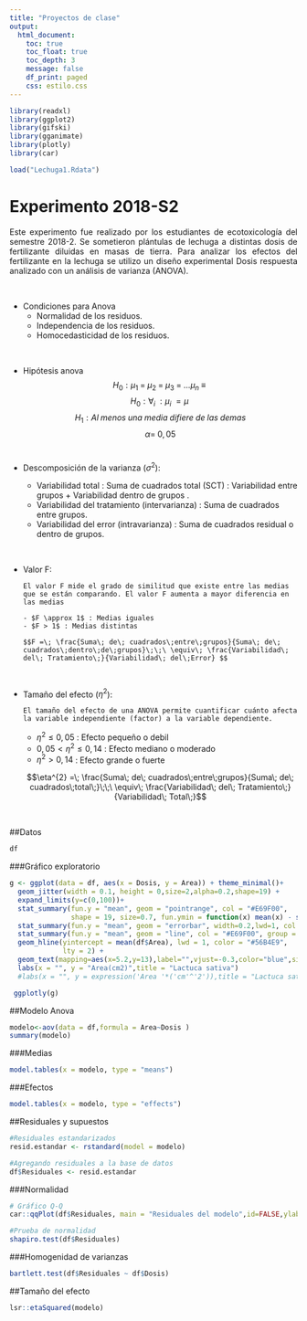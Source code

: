 ```yaml
---
title: "Proyectos de clase"
output:
  html_document:
    toc: true
    toc_float: true
    toc_depth: 3 
    message: false
    df_print: paged
    css: estilo.css
---
```


```r
library(readxl)
library(ggplot2)
library(gifski)
library(gganimate)
library(plotly)
library(car)

load("Lechuga1.Rdata")

```

# Experimento 2018-S2

<P ALIGN="justify"> 
Este experimento fue realizado por los estudiantes de ecotoxicología del semestre 2018-2. Se sometieron plántulas de lechuga a distintas dosis de fertilizante diluidas en masas de tierra. Para analizar los efectos del fertilizante en la lechuga se utilizo un diseño experimental Dosis respuesta analizado con un análisis de varianza (ANOVA).
</P>

<br>

- Condiciones para Anova
    - Normalidad de los residuos.
    - Independencia de los residuos.
    - Homocedasticidad de los residuos.

<br>

- Hipótesis anova
    $$H_0 : \mu_1\; =\; \mu_2\; =\; \mu_3\; =\; ...\mu_n\; \equiv\;  $$
    $$H_0 : \forall_i\; : \mu_i\; = \mu_\;$$
    $$H_1 : Al\;menos\;una\;media\;difiere\;de\;las\;demas$$
    $$\alpha =\; 0,05$$
<br>

- Descomposición de la varianza ($\sigma^{2}$):
    - Variabilidad total : Suma de cuadrados total (SCT) : Variabilidad entre grupos + Variabilidad dentro de grupos .
    - Variabilidad del tratamiento (intervarianza) : Suma de cuadrados entre grupos.
    - Variabilidad del error (intravarianza) : Suma de cuadrados residual o dentro de grupos.

<br>
    
- Valor F:
     
      El valor F mide el grado de similitud que existe entre las medias que se están comparando. El valor F aumenta a mayor diferencia en las medias 
      
      - $F \approx 1$ : Medias iguales
      - $F > 1$ : Medias distintas
      
      $$F =\; \frac{Suma\; de\; cuadrados\;entre\;grupos}{Suma\; de\; cuadrados\;dentro\;de\;grupos}\;\;\ \equiv\; \frac{Variabilidad\; del\; Tratamiento\;}{Variabilidad\; del\;Error} $$

<br>

- Tamaño del efecto ($\eta^{2}$): 
      
      El tamaño del efecto de una ANOVA permite cuantificar cuánto afecta la variable independiente (factor) a la variable dependiente.
      
    - $\eta^{2} \leq 0,05$ : Efecto pequeño o debil
    - $0,05 < \eta^{2} \leq 0,14$ : Efecto mediano o moderado
    - $\eta^{2} > 0,14$ : Efecto grande o fuerte
    
   
    $$\eta^{2} =\; \frac{Suma\; de\; cuadrados\;entre\;grupos}{Suma\; de\; cuadrados\;total\;}\;\;\ \equiv\; \frac{Variabilidad\; del\; Tratamiento\;}{Variabilidad\; Total\;}$$
    
<br>

##Datos

```r
df

```


###Gráfico exploratorio 

```r

g <- ggplot(data = df, aes(x = Dosis, y = Area)) + theme_minimal()+
  geom_jitter(width = 0.1, height = 0,size=2,alpha=0.2,shape=19) +
  expand_limits(y=c(0,100))+
  stat_summary(fun.y = "mean", geom = "pointrange", col = "#E69F00", 
               shape = 19, size=0.7, fun.ymin = function(x) mean(x) - sd(x),fun.ymax = function(x) mean(x) + sd(x)) +
  stat_summary(fun.y = "mean", geom = "errorbar", width=0.2,lwd=1, col = "#E69F00",fun.ymin = function(x) mean(x) - sd(x),fun.ymax = function(x) mean(x) + sd(x)) +
  stat_summary(fun.y = "mean", geom = "line", col = "#E69F00", group = 1,lwd=0.7) +
  geom_hline(yintercept = mean(df$Area), lwd = 1, color = "#56B4E9",
             lty = 2) +
  geom_text(mapping=aes(x=5.2,y=13),label="",vjust=-0.3,color="blue",size=2) +
  labs(x = "", y = "Area(cm2)",title = "Lactuca sativa")
  #labs(x = "", y = expression('Area '*('cm'^'2')),title = "Lactuca sativa")

 ggplotly(g)
```

##Modelo Anova

```r

modelo<-aov(data = df,formula = Area~Dosis )
summary(modelo)

```

###Medias

```r
model.tables(x = modelo, type = "means")
```

###Efectos

```r
model.tables(x = modelo, type = "effects")

```

##Residuales y supuestos

```r

#Residuales estandarizados
resid.estandar <- rstandard(model = modelo)

#Agregando residuales a la base de datos
df$Residuales <- resid.estandar


```

###Normalidad

```r
# Gráfico Q-Q
car::qqPlot(df$Residuales, main = "Residuales del modelo",id=FALSE,ylab = "res")

#Prueba de normalidad
shapiro.test(df$Residuales)

```


###Homogenidad de varianzas

```r
bartlett.test(df$Residuales ~ df$Dosis)
```

##Tamaño del efecto

```r

lsr::etaSquared(modelo)

```












